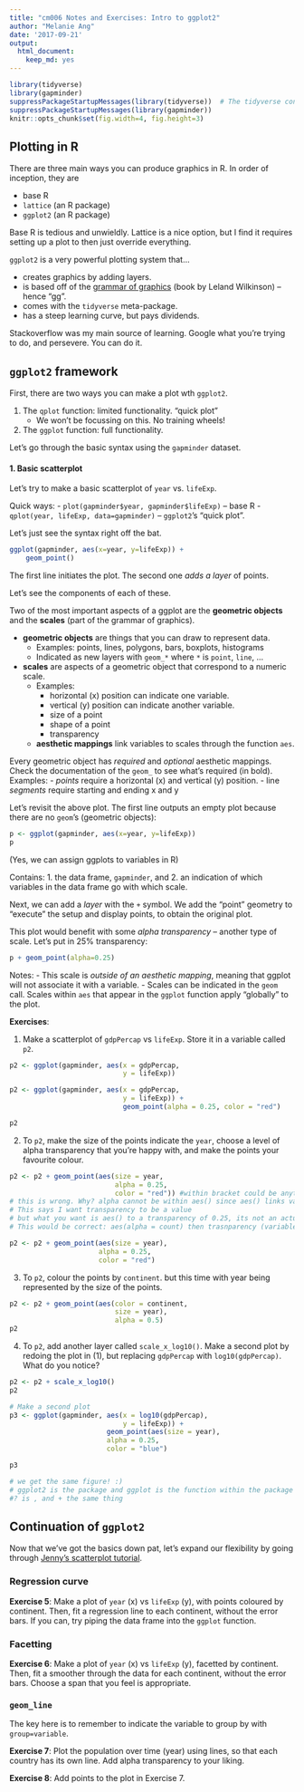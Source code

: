 ```yaml
---
title: "cm006 Notes and Exercises: Intro to ggplot2"
author: "Melanie Ang"
date: '2017-09-21'
output: 
  html_document: 
    keep_md: yes
---
```


```r

library(tidyverse)
library(gapminder)
suppressPackageStartupMessages(library(tidyverse))  # The tidyverse contains ggplot2!
suppressPackageStartupMessages(library(gapminder))
knitr::opts_chunk$set(fig.width=4, fig.height=3)
```


## Plotting in R

There are three main ways you can produce graphics in R. In order of inception, they are

- base R
- `lattice` (an R package)
- `ggplot2` (an R package)

Base R is tedious and unwieldly. Lattice is a nice option, but I find it requires setting up a plot to then just override everything.

`ggplot2` is a very powerful plotting system that...

- creates graphics by adding layers.
- is based off of the [grammar of graphics](http://www.springer.com/gp/book/9780387245447) (book by Leland Wilkinson) -- hence "gg".
- comes with the `tidyverse` meta-package.
- has a steep learning curve, but pays dividends.

Stackoverflow was my main source of learning. Google what you're trying to do, and persevere. You can do it.

## `ggplot2` framework

First, there are two ways you can make a plot wth `ggplot2`.

1. The `qplot` function: limited functionality. "quick plot"
    - We won't be focussing on this. No training wheels!
2. The `ggplot` function: full functionality.

Let's go through the basic syntax using the `gapminder` dataset.

#### 1. Basic scatterplot

Let's try to make a basic scatterplot of `year` vs. `lifeExp`. 

Quick ways:
    - `plot(gapminder$year, gapminder$lifeExp)` -- base R
    - `qplot(year, lifeExp, data=gapminder)` -- `ggplot2`'s "quick plot".

Let's just see the syntax right off the bat.

```r
ggplot(gapminder, aes(x=year, y=lifeExp)) +
    geom_point()
```

The first line initiates the plot. The second one _adds a layer_ of points. 

Let's see the components of each of these. 

Two of the most important aspects of a ggplot are the __geometric objects__ and the __scales__ (part of the grammar of graphics). 

- __geometric objects__ are things that you can draw to represent data.
    - Examples: points, lines, polygons, bars, boxplots, histograms
    - Indicated as new layers with `geom_*` where `*` is `point`, `line`, ...
- __scales__ are aspects of a geometric object that correspond to a numeric scale.
    - Examples:
        - horizontal (x) position can indicate one variable.
        - vertical (y) position can indicate another variable.
        - size of a point
        - shape of a point
        - transparency
    - __aesthetic mappings__ link variables to scales through the function `aes`.

Every geometric object has _required_ and _optional_ aesthetic mappings. Check the documentation of the `geom_` to see what's required (in bold). Examples:
    - _points_ require a horizontal (x) and vertical (y) position.
    - line _segments_ require starting and ending x and y

Let's revisit the above plot. The first line outputs an empty plot because there are no `geom`'s (geometric objects):

```r
p <- ggplot(gapminder, aes(x=year, y=lifeExp))
p
```

(Yes, we can assign ggplots to variables in R)

Contains:
    1. the data frame, `gapminder`, and
    2. an indication of which variables in the data frame go with which scale.
    
Next, we can add a _layer_ with the `+` symbol. We add the "point" geometry to "execute" the setup and display points, to obtain the original plot.

This plot would benefit with some _alpha transparency_ -- another type of scale. Let's put in 25% transparency:

```r
p + geom_point(alpha=0.25)
```

Notes:
    - This scale is _outside of an aesthetic mapping_, meaning that ggplot will not associate it with a variable.
    - Scales can be indicated in the `geom` call. Scales within `aes` that appear in the `ggplot` function apply "globally" to the plot. 

__Exercises__:

1. Make a scatterplot of `gdpPercap` vs `lifeExp`. Store it in a variable called `p2`.
```r
p2 <- ggplot(gapminder, aes(x = gdpPercap,
                            y = lifeExp))

p2 <- ggplot(gapminder, aes(x = gdpPercap, 
                            y = lifeExp)) +
                            geom_point(alpha = 0.25, color = "red")

p2
```

2. To `p2`, make the size of the points indicate the `year`, choose a level of alpha transparency that you're happy with, and make the points your favourite colour.

```r
p2 <- p2 + geom_point(aes(size = year, 
                          alpha = 0.25, 
                          color = "red")) #within bracket could be anything, its not detecting color red it could be "redddddddd"
# this is wrong. Why? alpha cannot be within aes() since aes() links variables to scales.
# This says I want transparency to be a value
# but what you want is aes() to a transparency of 0.25, its not an actual value
# This would be correct: aes(alpha = count) then trasnparency (variable) is linked to a scale

p2 <- p2 + geom_point(aes(size = year), 
                      alpha = 0.25, 
                      color = "red")
```


3. To `p2`, colour the points by `continent`. but this time with year being represented by the size of the points.

```r
p2 <- p2 + geom_point(aes(color = continent, 
                          size = year),
                          alpha = 0.5)
p2
```


4. To `p2`, add another layer called `scale_x_log10()`. Make a second plot by redoing the plot in (1), but replacing `gdpPercap` with `log10(gdpPercap)`. What do you notice?

```r

p2 <- p2 + scale_x_log10()
p2

# Make a second plot
p3 <- ggplot(gapminder, aes(x = log10(gdpPercap),
                            y = lifeExp)) +
                        geom_point(aes(size = year), 
                        alpha = 0.25,
                        color = "blue")

p3

# we get the same figure! :)
# ggplot2 is the package and ggplot is the function within the package
#? is , and + the same thing

```


## Continuation of `ggplot2`

Now that we've got the basics down pat, let's expand our flexibility by going through [Jenny's scatterplot tutorial](https://github.com/jennybc/ggplot2-tutorial/blob/master/gapminder-ggplot2-scatterplot.md).

### Regression curve

__Exercise 5__: Make a plot of `year` (x) vs `lifeExp` (y), with points coloured by continent. Then, fit a regression line to each continent, without the error bars. If you can, try piping the data frame into the `ggplot` function.

### Facetting

__Exercise 6__: Make a plot of `year` (x) vs `lifeExp` (y), facetted by continent. Then, fit a smoother through the data for each continent, without the error bars. Choose a span that you feel is appropriate.

### `geom_line`

The key here is to remember to indicate the variable to group by with `group=variable`.

__Exercise 7__: Plot the population over time (year) using lines, so that each country has its own line. Add alpha transparency to your liking. 

__Exercise 8__: Add points to the plot in Exercise 7.
